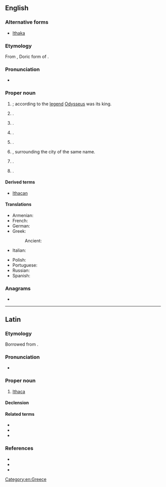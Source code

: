 ==English==
{{wikipedia}}

===Alternative forms===
* [[Ithaka]]

===Etymology===
From {{der|en|grc|Ἰθάκα}}, Doric form of {{m|grc|Ἰθάκη}}.

===Pronunciation===
* {{IPA|en|/ˈɪθəkə/}}

===Proper noun===
{{en-proper noun}}

# {{place|en|island|sea/Ionian Sea}}; according to the [[legend]] [[Odysseus]] was its king.
# {{place|en|community|s/Georgia|c/USA}}.
# {{place|en|city/county seat|co/Gratiot County|s/Michigan}}.
# {{place|en|village|s/Nebraska}}.
# {{place|en|city/county seat|co/Tompkins County|s/New York}}.
# {{place|en|town|co/Tompkins County|s/New York}}, surrounding the city of the same name.
# {{place|en|village|s/Ohio}}.
# {{place|en|town|s/Wisconsin}}.

====Derived terms====
* [[Ithacan]]

====Translations====
{{trans-top|island}}
* Armenian: {{t+|hy|Իթակե|sc=Armn}}
* French: {{t+|fr|Ithaque|f}}
* German: {{t+|de|Ithaka|n}}
* Greek: {{t+|el|Ιθάκη|f}}
*: Ancient: {{t|grc|Ἰθάκη|f}}
* Italian: {{t|it|Itaca|f}}
{{trans-mid}}
* Polish: {{t+|pl|Itaka|f}}
* Portuguese: {{t+|pt|Ítaca|f}}
* Russian: {{t|ru|Итака}}
* Spanish: {{t+|es|Ítaca|f}}
{{trans-bottom}}

===Anagrams===
* {{anagrams|en|a=aachit|Cahita}}

[[Category:en:Greece]]

----

==Latin==

===Etymology===
Borrowed from {{bor|la|grc|Ἰθάκη}}.

===Pronunciation===
* {{la-IPA}}

===Proper noun===
{{la-proper noun|Ithaca<1>}}

# [[#English|Ithaca]]

====Declension====
{{la-ndecl|Ithaca<1>}}

====Related terms====
* {{l|la|Ithacensis}}
* {{l|la|Ithacēsius}}
* {{l|la|Ithacus}}

===References===
* {{R:L&S}}
* {{R:Gaffiot}}
* {{R:Smith's Geography}}

{{topics|la|Greece|Islands}}